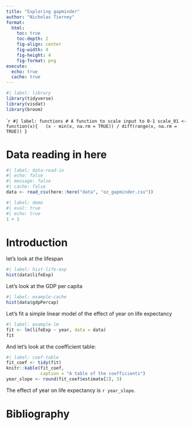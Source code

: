 ```yaml
---
title: "Exploring gapminder"
author: "Nicholas Tierney"
format: 
  html:
    toc: true
    toc-depth: 2
    fig-align: center
    fig-width: 4
    fig-height: 4
    fig-format: png
execute: 
  echo: true
  cache: true
---
```


```r
#| label: library
library(tidyverse)
library(visdat)
library(broom)
```

````r
#| label: functions
# A function to scale input to 0-1
scale_01 <- function(x){
  (x - min(x, na.rm = TRUE)) / diff(range(x, na.rm = TRUE))
}
```

# Data reading in here

```r
#| label: data-read-in
#| echo: false
#| message: false
#| cache: false
data <- read_csv(here::here("data", "oz_gapminder.csv"))
```

```r
#| label: demo
#| eval: true
#| echo: true
1 + 1
```

# Introduction

let's look at the lifespan

```r
#| label: hist-life-exp
hist(data$lifeExp)
```

Let's look at the GDP per capita

```r
#| label: example-cache
hist(data$gdpPercap)
```

Let's fit a simple linear model of the effect of year on life expectancy

```r
#| label: example-lm
fit <- lm(lifeExp ~ year, data = data)
fit
```

And let's look at the coefficient table:

```r
#| label: coef-table
fit_coef <- tidy(fit)
knitr::kable(fit_coef,
             caption = "A table of the coefficients")
year_slope <- round(fit_coef$estimate[2], 3)
```

The effect of year on life expectancy is `r year_slope`.

# Bibliography
